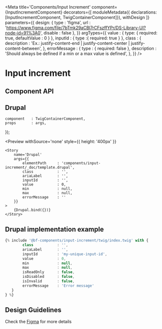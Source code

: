 
<Meta
    title='Components/Input Increment'
    component={InputIncrementComponent}
    decorators={[
        moduleMetadata({ declarations: [InputIncrementComponent, TwigContainerComponent]}),
        withDesign
    ]}
    parameters={{
        design: {
            type    : 'figma',
            url     : 'https://www.figma.com/file/7bTmk29aCBl7rCFszffYPr/DS-Library-UI?node-id=91%3A0',
            disable : false
        },
    }}
    argTypes={{
        value : {
            type:  {
                required: true,
                defaultValue : 0
            }
        },
        inputId : {
            type :{ required: true }
        },
        class : {
            description : 'Ex.: justify-content-end | justify-content-center | justify-content-between',
        },
        errorMessage : {
            type : { required: false },
            description : 'Should always be defined if a min or a max value is defined',
        },
    }}
/>

# Input increment

## Component API

<Props of={InputIncrementComponent} />

## Drupal

    component   : TwigContainerComponent,
    props       : args,
});

<Preview
    withSource='none'
    style={{ height: '400px' }}
>
    <Story 
        name='Drupal'
        args={{ 
            elementPath     : 'components/input-increment/_doc/template.drupal',
            class           : '',
            ariaLabel       : '',
            inputId         : '',
            value           : 0,
            min             : null,
            max             : null,
            errorMessage    : ''
        }}
    >
        {Drupal.bind({})}
    </Story>
</Preview>

## Drupal implementation example

```jsx
{% include '@bf-components/input-increment/twig/index.twig' with {
        class           : '',
        ariaLabel       : '',
        inputId         : 'my-unique-input-id',
        value           : 0,
        min             : null,
        max             : null,
        isReadOnly      : false,
        isDisabled      : false,
        isInvalid       : false,
        errorMessage    : 'Error message'
   }
} %}

```

## Design Guidelines

Check the [Figma](https://www.figma.com/file/7bTmk29aCBl7rCFszffYPr/DS-Library-UI?node-id=91%3A0) for more details